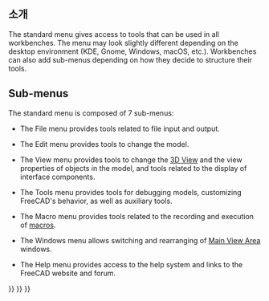 <languages/>
{{TOCright}}

<span id="Introduction"></span>
==소개==

The standard menu gives access to tools that can be used in all workbenches. The menu may look slightly different depending on the desktop environment (KDE, Gnome, Windows, macOS, etc.). Workbenches can also add sub-menus depending on how they decide to structure their tools.

<!--Please keep info below synchronized with Std_Base, Std_File_Menu etc.-->
{{StdMenu
|
[[Std_File_Menu|File]]
&nbsp;&nbsp;&nbsp;
[[Std_Edit_Menu|Edit]]
&nbsp;&nbsp;&nbsp;
[[Std_View_Menu|View]]
&nbsp;&nbsp;&nbsp;
[[Std_Tools_Menu|Tools]]
&nbsp;&nbsp;&nbsp;
[[Std_Macro_Menu|Macro]]
&nbsp;&nbsp;&nbsp;
[[Std_Windows_Menu|Windows]]
&nbsp;&nbsp;&nbsp;
[[Std_Help_Menu|Help]]
}}
{{Caption|The standard menu}}

==Sub-menus==

The standard menu is composed of 7 sub-menus:

<!--Please keep info below synchronized with Std_File_Menu etc.-->
* {{StdMenu|[[Std_File_Menu|File]]}} The File menu provides tools related to file input and output.
* {{StdMenu|[[Std_Edit_Menu|Edit]]}} The Edit menu provides tools to change the model.
* {{StdMenu|[[Std_View_Menu|View]]}} The View menu provides tools to change the [[3D_View|3D View]] and the view properties of objects in the model, and tools related to the display of interface components.
* {{StdMenu|[[Std_Tools_Menu|Tools]]}} The Tools menu provides tools for debugging models, customizing FreeCAD's behavior, as well as auxiliary tools.
* {{StdMenu|[[Std_Macro_Menu|Macro]]}} The Macro menu provides tools related to the recording and execution of [[Macros|macros]].
* {{StdMenu|[[Std_Windows_Menu|Windows]]}} The Windows menu allows switching and rearranging of [[Main_View_Area|Main View Area]] windows.
* {{StdMenu|[[Std_Help_Menu|Help]]}} The Help menu provides access to the help system and links to the FreeCAD website and forum.


{{Std_Base_navi{{#translation:}}}}
{{Userdocnavi{{#translation:}}}}
{{Interface navi{{#translation:}}}}
